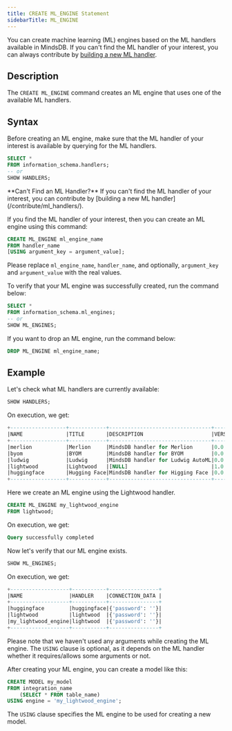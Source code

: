 ```yaml
---
title: CREATE ML_ENGINE Statement
sidebarTitle: ML_ENGINE
---
```


You can create machine learning (ML) engines based on the ML handlers available in MindsDB. If you can't find the ML handler of your interest, you can always contribute by [building a new ML handler](/contribute/ml-handlers/).

## Description

The `CREATE ML_ENGINE` command creates an ML engine that uses one of the available ML handlers.

## Syntax

Before creating an ML engine, make sure that the ML handler of your interest is available by querying for the ML handlers.

```sql
SELECT *
FROM information_schema.handlers;
-- or 
SHOW HANDLERS;
```

<Note>
    **Can't Find an ML Handler?**
    If you can't find the ML handler of your interest, you can contribute by [building a new ML handler](/contribute/ml_handlers/).
</Note>

If you find the ML handler of your interest, then you can create an ML engine using this command:

```sql
CREATE ML_ENGINE ml_engine_name
FROM handler_name
[USING argument_key = argument_value];
```

Please replace `ml_engine_name`, `handler_name`, and optionally, `argument_key` and `argument_value` with the real values.

To verify that your ML engine was successfully created, run the command below:

```sql
SELECT *
FROM information_schema.ml_engines;
-- or 
SHOW ML_ENGINES;
```

If you want to drop an ML engine, run the command below:

```sql
DROP ML_ENGINE ml_engine_name;
```

## Example

Let's check what ML handlers are currently available:

```sql
SHOW HANDLERS;
```

On execution, we get:

```sql
+------------------+------------+---------------------------------+-------+------------------------------------------------------------------------------+---------------+----------------------+------+
|NAME              |TITLE       |DESCRIPTION                      |VERSION|CONNECTION_ARGS                                                               |IMPORT_SUCCESS |IMPORT_ERROR          |FIELD8|
+------------------+------------+---------------------------------+-------+------------------------------------------------------------------------------+---------------+----------------------+------+
|merlion           |Merlion     |MindsDB handler for Merlion      |0.0.1  |[NULL]                                                                        |true           |[NULL]                |      |
|byom              |BYOM        |MindsDB handler for BYOM         |0.0.1  |{'model_code': {'type': 'path', 'description': 'The path name to model code'}}|true           |[NULL]                |      |
|ludwig            |Ludwig      |MindsDB handler for Ludwig AutoML|0.0.2  |[NULL]                                                                        |false          |No module named 'dask'|      |
|lightwood         |Lightwood   |[NULL]                           |1.0.0  |[NULL]                                                                        |true           |[NULL]                |      |
|huggingface       |Hugging Face|MindsDB handler for Higging Face |0.0.1  |[NULL]                                                                        |true           |[NULL]                |      |
+------------------+------------+---------------------------------+-------+------------------------------------------------------------------------------+---------------+----------------------+------+
```

Here we create an ML engine using the Lightwood handler.

```sql
CREATE ML_ENGINE my_lightwood_engine
FROM lightwood;
```

On execution, we get:

```sql
Query successfully completed
```

Now let's verify that our ML engine exists.

```sql
SHOW ML_ENGINES;
```

On execution, we get:

```sql
+-------------------+-----------+----------------+
|NAME               |HANDLER    |CONNECTION_DATA |
+-------------------+-----------+----------------+
|huggingface        |huggingface|{'password': ''}|
|lightwood          |lightwood  |{'password': ''}|
|my_lightwood_engine|lightwood  |{'password': ''}|
+-------------------+-----------+----------------+
```

Please note that we haven't used any arguments while creating the ML engine. The `USING` clause is optional, as it depends on the ML handler whether it requires/allows some arguments or not.

After creating your ML engine, you can create a model like this:

```sql
CREATE MODEL my_model
FROM integration_name
    (SELECT * FROM table_name)
USING engine = 'my_lightwood_engine';
```

The `USING` clause specifies the ML engine to be used for creating a new model.
